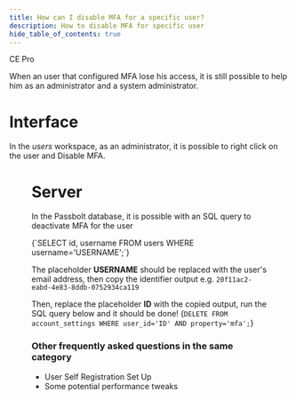 ```yaml
---
title: How can I disable MFA for a specific user?
description: How to disable MFA for specific user
hide_table_of_contents: true
---
```



<div style={{display: "flex", gap: "1rem"}}>
  <Chips link="https://www.passbolt.com/ce/docker" isUnderMainTitle={true}>CE</Chips>
  <Chips link="https://www.passbolt.com/pricing/pro" isUnderMainTitle={true}>Pro</Chips>
</div>

When an user that configured MFA lose his access, it is still possible to help him as an administrator and a system administrator.

# Interface

In the *users* workspace, as an administrator, it is possible to right click on the user and Disable MFA.

<Figure
  src={
    '/img/help/2025/04/disable-mfa.png'
  }
  alt={'Disable MFA from the users workspace'}
  caption={'fig. Disable MFA from the users workspace'}
/>


# Server

In the Passbolt database, it is possible with an SQL query to deactivate MFA for the user

<CodeBlock>
{`SELECT id, username FROM users WHERE username='USERNAME';`}
</CodeBlock>

The placeholder **USERNAME** should be replaced with the user's email address, then copy the identifier output e.g. `20f11ac2-eabd-4e83-8ddb-0752934ca119`


Then, replace the placeholder **ID** with the copied output, run the SQL query below and it should be done!
<CodeBlock>
{`DELETE FROM account_settings WHERE user_id='ID' AND property='mfa';`}
</CodeBlock>


### Other frequently asked questions in the same category

- <Link to="/docs/admin/user-provisioning/self-registration/">User Self Registration Set Up</Link>
- <Link to="/docs/hosting/troubleshooting/performance-tweaks/">Some potential performance tweaks</Link>


